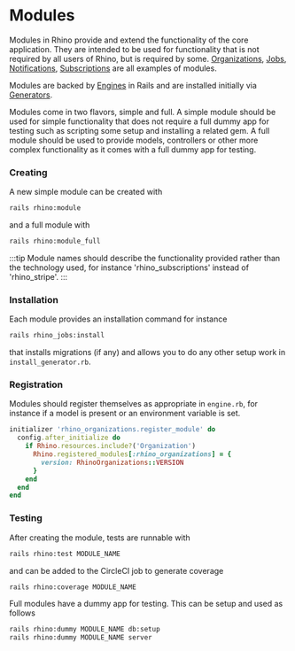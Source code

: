 # Modules

Modules in Rhino provide and extend the functionality of the core application. They are intended to be used for functionality that is not required by all users of Rhino, but is required by some. [Organizations](../../tutorials/organization.mdx), [Jobs](../../guides/jobs.mdx), [Notifications](../../guides/notifications.mdx), [Subscriptions](../../guides/subscription.mdx) are all examples of modules.

Modules are backed by [Engines](https://guides.rubyonrails.org/engines.html) in Rails and are installed initially via [Generators](https://guides.rubyonrails.org/generators.html).

Modules come in two flavors, simple and full. A simple module should be used for simple functionality that does not require a full dummy app for testing such as scripting some setup and installing a related gem. A full module should be used to provide models, controllers or other more complex functionality as it comes with a full dummy app for testing.

### Creating

A new simple module can be created with

```bash
rails rhino:module
```

and a full module with

```bash
rails rhino:module_full
```

:::tip
Module names should describe the functionality provided rather than the technology used, for instance 'rhino_subscriptions' instead of 'rhino_stripe'.
:::

### Installation

Each module provides an installation command for instance

```bash
rails rhino_jobs:install
```

that installs migrations (if any) and allows you to do any other setup work in `install_generator.rb`.

### Registration

Modules should register themselves as appropriate in `engine.rb`, for instance if a model is present or an environment variable is set.

```ruby
initializer 'rhino_organizations.register_module' do
  config.after_initialize do
    if Rhino.resources.include?('Organization')
      Rhino.registered_modules[:rhino_organizations] = {
        version: RhinoOrganizations::VERSION
      }
    end
  end
end
```

### Testing

After creating the module, tests are runnable with

```bash
rails rhino:test MODULE_NAME
```

and can be added to the CircleCI job to generate coverage

```bash
rails rhino:coverage MODULE_NAME
```

Full modules have a dummy app for testing. This can be setup and used as follows

```bash
rails rhino:dummy MODULE_NAME db:setup
rails rhino:dummy MODULE_NAME server
```

